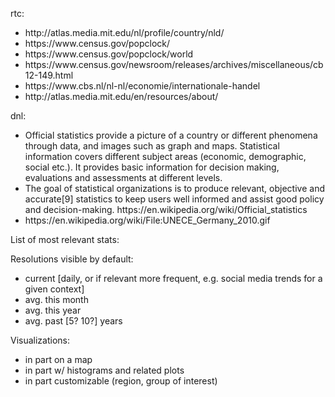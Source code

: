 
rtc:

- http://atlas.media.mit.edu/nl/profile/country/nld/
- https://www.census.gov/popclock/
- https://www.census.gov/popclock/world
- https://www.census.gov/newsroom/releases/archives/miscellaneous/cb12-149.html
- https://www.cbs.nl/nl-nl/economie/internationale-handel
- http://atlas.media.mit.edu/en/resources/about/


dnl:

- Official statistics provide a picture of a country or different phenomena through data, and images such as graph and maps. Statistical information covers different subject areas (economic, demographic, social etc.). It provides basic information for decision making, evaluations and assessments at different levels.
- The goal of statistical organizations is to produce relevant, objective and accurate[9] statistics to keep users well informed and assist good policy and decision-making. https://en.wikipedia.org/wiki/Official_statistics
- https://en.wikipedia.org/wiki/File:UNECE_Germany_2010.gif

List of most relevant stats:

Resolutions visible by default:

- current [daily, or if relevant more frequent, e.g. social media trends for a given context]
- avg. this month
- avg. this year
- avg. past [5? 10?] years

Visualizations:

- in part on a map
- in part w/ histograms and related plots
- in part customizable (region, group of interest)



